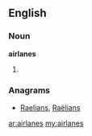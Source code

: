 ==English==

===Noun===
'''airlanes'''

# {{plural of|[[airlane]]}}

===Anagrams===
* [[Raelians#English|Raelians]], [[Raëlians#English|Raëlians]]

[[ar:airlanes]]
[[my:airlanes]]